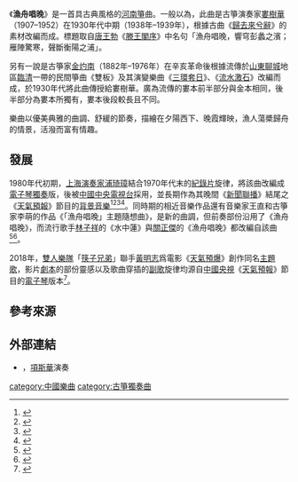 {{Distinguish|text=《[[漁歌晚唱|漁歌晚唱]]》}}
《'''漁舟唱晚'''》是一首具古典風格的[[河南箏|河南箏]]曲。一般以為，此曲是古箏演奏家[[婁樹華|婁樹華]]（1907–1952）在1930年代中期（1938年–1939年），根據古曲《[[歸去來兮辭|歸去來兮辭]]》的素材改編而成。標題取自[[唐朝|唐]][[王勃|王勃]]《[[滕王閣序|滕王閣序]]》中名句「漁舟唱晚，響穹彭蠡之濱；雁陣驚寒，聲斷衡陽之浦」。

另有一說是古箏家[[金灼南|金灼南]]（1882年–1976年）在辛亥革命後根據流傳於[[山東|山東]][[聊城|聊城]]地區[[臨清|臨清]]一帶的民間箏曲《雙板》及其演變樂曲《[[三環套日|三環套日]]》、《[[流水激石|流水激石]]》改編而成，於1930年代將此曲傳授給婁樹華。廣為流傳的婁本前半部分與金本相同，後半部分為婁本所獨有，婁本後段較長且不同。

樂曲以優美典雅的曲調、舒緩的節奏，描繪在夕陽西下、晚霞輝映，漁人蕩槳歸舟的情景，活潑而富有情趣。

==發展==
1980年代初期，[[上海|上海]][[演奏家|演奏家]][[浦琦璋|浦琦璋]]結合1970年代末的[[紀錄片|紀錄片]]旋律，將該曲改編成[[電子琴|電子琴]][[獨奏|獨奏]]版，後被[[中國|中國]][[中国中央电视台|中央電視台]]採用，並長期作為其晚間《[[新聞聯播|新聞聯播]]》結尾之《[[天气预报_(新闻联播)|天氣預報]]》節目的[[背景音樂|背景音樂]]<ref>{{Cite web |url=https://www.cqcb.com/wenshi/2018-10-01/1130158_pc.html |title=中央电视台天气预报的背景音乐是什么？三十年不变 |publisher=[[重慶晨報|重慶晨報]] |language=zh-cn |date=2018年10月1日 |accessdate=2021年2月8日 }}</ref><ref>{{URL|https://wemp.app/posts/7cfce26e-8062-4850-8096-fbb7a41258a0|13亿人听的背景音乐《渔舟唱晚》}}</ref><ref>{{URL|http://www.fjwy-crane.com/zl-1/36914533.html|洞箫独奏《渔舟唱晚》感受夕阳西下渔人悠然自得的静谧}}</ref><ref>{{URL|https://www.163.com/dy/article/E7QF0HVE05325ST4.html|Mixmag：30多年前，中国首场电子音乐演出的台前幕后}}</ref>。同時期的相近音樂作品還有音樂家王直和古箏家李萌的作品《「漁舟唱晚」主題隨想曲》，是新的曲調，但前奏部份沿用了《漁舟唱晚》，而流行歌手[[林子祥|林子祥]]的《水中蓮》與[[關正傑|關正傑]]的《漁舟唱晚》都改編自該曲<ref>{{URL|http://chinaunix.net/uid-20375883-id-1957483.html|《漁舟唱晚》之亂-黃志華-ChinaUnix博客}}</ref><ref>{{Cite news|title=一闋古雅詞藻，歌盡蓮花美態|author=黃志華|work=南方都市報|date=2011-05-28}}</ref>。

2018年，[[流行樂團|雙人樂隊]]「[[筷子兄弟|筷子兄弟]]」聯手[[黃明志|黃明志]]爲電影《[[天氣預爆|天氣預爆]]》創作同名[[主題歌|主題歌]]，影片[[劇本|劇本]]的部份靈感以及歌曲穿插的[[副歌|副歌]]旋律均源自[[中國央視|中國央視]]《[[天气预报_(新闻联播)|天氣預報]]》節目的[[電子琴|電子琴]]版本<ref>{{Cite web |url=https://www.douban.com/note/696740106/ |title=电影《天气预爆》同名主题曲爆笑上线 筷子兄弟合体再献洗脑神曲 |publisher=[[豆瓣網|豆瓣網]] |language=zh-cn |date=2018年11月15日 |accessdate=2021年2月8日 }}</ref>。

==參考來源==
{{reflist}}

== 外部連結 ==

* {{YouTube|zOPz49qntQA|〈漁舟唱晚〉}}，[[項斯華|項斯華]]演奏

[[category:中國樂曲|category:中國樂曲]]
[[category:古箏獨奏曲|category:古箏獨奏曲]]